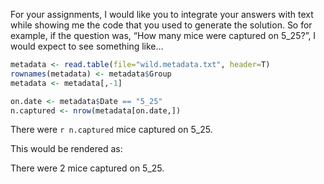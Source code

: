 For your assignments, I would like you to integrate your answers with text while showing me the code that you used to generate the solution. So for example, if the question was, "How many mice were captured on 5_25?", I would expect to see something like...

```r
metadata <- read.table(file="wild.metadata.txt", header=T)
rownames(metadata) <- metadata$Group
metadata <- metadata[,-1]

on.date <- metadata$Date == "5_25"
n.captured <- nrow(metadata[on.date,])
```

There were `r n.captured` mice captured on 5_25.

This would be rendered as:

There were 2 mice captured on 5_25.

